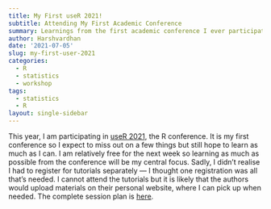 ```yaml
---
title: My First useR 2021!
subtitle: Attending My First Academic Conference
summary: Learnings from the first academic conference I ever participated.
author: Harshvardhan
date: '2021-07-05'
slug: my-first-user-2021
categories:
  - R
  - statistics
  - workshop
tags:
  - statistics
  - R
layout: single-sidebar
---
```


This year, I am participating in [useR 2021](https://user2021.r-project.org), the R conference. It is my first conference so I expect to miss out on a few things but still hope to learn as much as I can. I am relatively free for the next week so learning as much as possible from the conference will be my central focus. Sadly, I didn't realise I had to register for tutorials separately — I thought one registration was all that's needed. I cannot attend the tutorials but it is likely that the authors would upload materials on their personal website, where I can pick up when needed. The complete session plan is [here](/docs/useR_2021_schedule.pdf).



